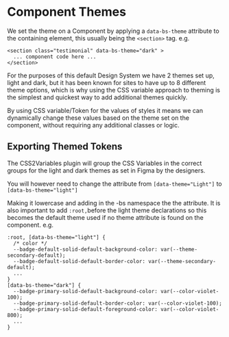 
<Meta title="Docs/Component Themes" />

# Component Themes

We set the theme on a Component by applying a `data-bs-theme` attribute to the containing element, this usually being the `<section>` tag.
e.g.
```
<section class="testimonial" data-bs-theme="dark" >
  ... component code here ...
</section>
```

For the purposes of this default Design System we have 2 themes set up, light and dark, but it has been known for sites to have up to 8 different theme options,
which is why using the CSS variable approach to theming is the simplest and quickest way to add additional themes quickly.

By using CSS variable/Token for the values of styles it means we can dynamically change these values based on the theme set on the component, without requiring any additional classes or logic.

## Exporting Themed Tokens
The CSS2Variables plugin will group the CSS Variables in the correct groups for the light and dark themes as set in Figma by the designers.

You will however need to change the attribute from `[data-theme="Light"]` to `[data-bs-theme="light"]`

Making it lowercase and adding in the -bs namespace the the attribute.
It is also important to add `:root,`before the light theme declarations so this becomes the default theme used if no theme attribute is found on the component.
e.g.
```
:root, [data-bs-theme="light"] {
  /* color */
  --badge-default-solid-default-background-color: var(--theme-secondary-default);
  --badge-default-solid-default-border-color: var(--theme-secondary-default);
  ...
}
[data-bs-theme="dark"] {
  --badge-primary-solid-default-background-color: var(--color-violet-100);
  --badge-primary-solid-default-border-color: var(--color-violet-100);
  --badge-primary-solid-default-foreground-color: var(--color-violet-800);
  ...
}
```
